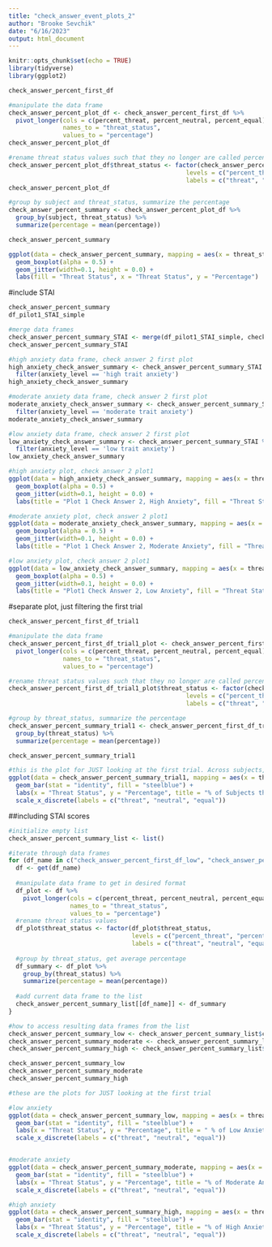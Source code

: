 ```yaml
---
title: "check_answer_event_plots_2"
author: "Brooke Sevchik"
date: "6/16/2023"
output: html_document
---
```


```r
knitr::opts_chunk$set(echo = TRUE)
library(tidyverse)
library(ggplot2)
```

```r
check_answer_percent_first_df

#manipulate the data frame
check_answer_percent_plot_df <- check_answer_percent_first_df %>%
  pivot_longer(cols = c(percent_threat, percent_neutral, percent_equal),
               names_to = "threat_status",
               values_to = "percentage")
check_answer_percent_plot_df

#rename threat status values such that they no longer are called percent_
check_answer_percent_plot_df$threat_status <- factor(check_answer_percent_plot_df$threat_status,
                                                 levels = c("percent_threat", "percent_neutral", "percent_equal"),
                                                 labels = c("threat", "neutral", "equal"))
check_answer_percent_plot_df

#group by subject and threat_status, summarize the percentage
check_answer_percent_summary <- check_answer_percent_plot_df %>%
  group_by(subject, threat_status) %>%
  summarize(percentage = mean(percentage))

check_answer_percent_summary
```

```r
ggplot(data = check_answer_percent_summary, mapping = aes(x = threat_status, y = percentage, fill = threat_status)) +
  geom_boxplot(alpha = 0.5) +
  geom_jitter(width=0.1, height = 0.0) +
  labs(fill = "Threat Status", x = "Threat Status", y = "Percentage")
```

#include STAI

```r
check_answer_percent_summary
df_pilot1_STAI_simple

#merge data frames
check_answer_percent_summary_STAI <- merge(df_pilot1_STAI_simple, check_answer_percent_summary, by = "subject")
check_answer_percent_summary_STAI
```
```r

#high anxiety data frame, check answer 2 first plot
high_anxiety_check_answer_summary <- check_answer_percent_summary_STAI %>%
  filter(anxiety_level == 'high trait anxiety')
high_anxiety_check_answer_summary

#moderate anxiety data frame, check answer 2 first plot
moderate_anxiety_check_answer_summary <- check_answer_percent_summary_STAI %>%
  filter(anxiety_level == 'moderate trait anxiety')
moderate_anxiety_check_answer_summary

#low anxiety data frame, check answer 2 first plot
low_anxiety_check_answer_summary <- check_answer_percent_summary_STAI %>%
  filter(anxiety_level == 'low trait anxiety')
low_anxiety_check_answer_summary

```
```r
#high anxiety plot, check answer 2 plot1
ggplot(data = high_anxiety_check_answer_summary, mapping = aes(x = threat_status, y = percentage, fill = threat_status)) +
  geom_boxplot(alpha = 0.5) +
  geom_jitter(width=0.1, height = 0.0) +
  labs(title = "Plot 1 Check Answer 2, High Anxiety", fill = "Threat Status", x = "Threat Status", y = "Percentage")

#moderate anxiety plot, check answer 2 plot1
ggplot(data = moderate_anxiety_check_answer_summary, mapping = aes(x = threat_status, y = percentage, fill = threat_status)) +
  geom_boxplot(alpha = 0.5) +
  geom_jitter(width=0.1, height = 0.0) +
  labs(title = "Plot 1 Check Answer 2, Moderate Anxiety", fill = "Threat Status", x = "Threat Status", y = "Percentage")

#low anxiety plot, check answer 2 plot1
ggplot(data = low_anxiety_check_answer_summary, mapping = aes(x = threat_status, y = percentage, fill = threat_status)) +
  geom_boxplot(alpha = 0.5) +
  geom_jitter(width=0.1, height = 0.0) +
  labs(title = "Plot1 Check Answer 2, Low Anxiety", fill = "Threat Status", x = "Threat Status", y = "Percentage")
```



#separate plot, just filtering the first trial

```r
check_answer_percent_first_df_trial1

#manipulate the data frame
check_answer_percent_first_df_trial1_plot <- check_answer_percent_first_df_trial1 %>%
  pivot_longer(cols = c(percent_threat, percent_neutral, percent_equal),
               names_to = "threat_status",
               values_to = "percentage")

#rename threat status values such that they no longer are called percent_
check_answer_percent_first_df_trial1_plot$threat_status <- factor(check_answer_percent_first_df_trial1_plot$threat_status,
                                                 levels = c("percent_threat", "percent_neutral", "percent_equal"),
                                                 labels = c("threat", "neutral", "equal"))

#group by threat_status, summarize the percentage
check_answer_percent_summary_trial1 <- check_answer_percent_first_df_trial1_plot %>%
  group_by(threat_status) %>%
  summarize(percentage = mean(percentage))

check_answer_percent_summary_trial1
```



```r
#this is the plot for JUST looking at the first trial. Across subjects, decide which
ggplot(data = check_answer_percent_summary_trial1, mapping = aes(x = threat_status, y = percentage)) +
  geom_bar(stat = "identity", fill = "steelblue") +
  labs(x = "Threat Status", y = "Percentage", title = "% of Subjects that got Threat or Neutral Images correct first on the first trial") +
  scale_x_discrete(labels = c("threat", "neutral", "equal")) 
```


##including STAI scores


```r

#initialize empty list
check_answer_percent_summary_list <- list()

#iterate through data frames
for (df_name in c("check_answer_percent_first_df_low", "check_answer_percent_first_df_moderate", "check_answer_percent_first_df_high")) {
  df <- get(df_name)
  
  #manipulate data frame to get in desired format
  df_plot <- df %>%
    pivot_longer(cols = c(percent_threat, percent_neutral, percent_equal),
                 names_to = "threat_status",
                 values_to = "percentage")
  #rename threat status values
  df_plot$threat_status <- factor(df_plot$threat_status,
                                  levels = c("percent_threat", "percent_neutral", "percent_equal"),
                                  labels = c("threat", "neutral", "equal"))
  
  #group by threat_status, get average percentage
  df_summary <- df_plot %>%
    group_by(threat_status) %>%
    summarize(percentage = mean(percentage))
  
  #add current data frame to the list
  check_answer_percent_summary_list[[df_name]] <- df_summary
}

#how to access resulting data frames from the list
check_answer_percent_summary_low <- check_answer_percent_summary_list$check_answer_percent_first_df_low
check_answer_percent_summary_moderate <- check_answer_percent_summary_list$check_answer_percent_first_df_moderate
check_answer_percent_summary_high <- check_answer_percent_summary_list$check_answer_percent_first_df_high

check_answer_percent_summary_low
check_answer_percent_summary_moderate
check_answer_percent_summary_high

```

```r
#these are the plots for JUST looking at the first trial

#low anxiety
ggplot(data = check_answer_percent_summary_low, mapping = aes(x = threat_status, y = percentage)) +
  geom_bar(stat = "identity", fill = "steelblue") +
  labs(x = "Threat Status", y = "Percentage", title = " % of Low Anxiety Subjects that got Threat or Neutral Images correct first on trial 1") +
  scale_x_discrete(labels = c("threat", "neutral", "equal")) 


#moderate anxiety
ggplot(data = check_answer_percent_summary_moderate, mapping = aes(x = threat_status, y = percentage)) +
  geom_bar(stat = "identity", fill = "steelblue") +
  labs(x = "Threat Status", y = "Percentage", title = "% of Moderate Anxiety subjects that got threat or neutral images correct first on trial 1") +
  scale_x_discrete(labels = c("threat", "neutral", "equal")) 

#high anxiety
ggplot(data = check_answer_percent_summary_high, mapping = aes(x = threat_status, y = percentage)) +
  geom_bar(stat = "identity", fill = "steelblue") +
  labs(x = "Threat Status", y = "Percentage", title = "% of High Anxiety subjects that got threat or neutral images correct first on trial 1") +
  scale_x_discrete(labels = c("threat", "neutral", "equal")) 

```

















